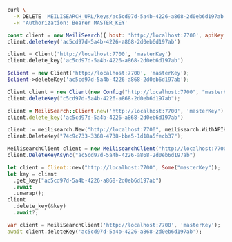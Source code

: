 <CodeGroup>

```bash cURL
curl \
  -X DELETE 'MEILISEARCH_URL/keys/ac5cd97d-5a4b-4226-a868-2d0eb6d197ab' \
  -H 'Authorization: Bearer MASTER_KEY'
```

```javascript JS
const client = new MeiliSearch({ host: 'http://localhost:7700', apiKey: 'masterKey' })
client.deleteKey('ac5cd97d-5a4b-4226-a868-2d0eb6d197ab')
```

```python Python
client = Client('http://localhost:7700', 'masterKey')
client.delete_key('ac5cd97d-5a4b-4226-a868-2d0eb6d197ab')
```

```php PHP
$client = new Client('http://localhost:7700', 'masterKey');
$client->deleteKey('ac5cd97d-5a4b-4226-a868-2d0eb6d197ab');
```

```java Java
Client client = new Client(new Config("http://localhost:7700", "masterKey"));
client.deleteKey("c5cd97d-5a4b-4226-a868-2d0eb6d197ab");
```

```ruby Ruby
client = MeiliSearch::Client.new('http://localhost:7700', 'masterKey')
client.delete_key('ac5cd97d-5a4b-4226-a868-2d0eb6d197ab')
```

```go Go
client := meilisearch.New("http://localhost:7700", meilisearch.WithAPIKey("masterKey"))
client.DeleteKey("74c9c733-3368-4738-bbe5-1d18a5fecb37");
```

```csharp C#
MeilisearchClient client = new MeilisearchClient("http://localhost:7700", "masterKey");
client.DeleteKeyAsync("ac5cd97d-5a4b-4226-a868-2d0eb6d197ab")
```

```rust Rust
let client = Client::new("http://localhost:7700", Some("masterKey"));
let key = client
  .get_key("ac5cd97d-5a4b-4226-a868-2d0eb6d197ab")
  .await
  .unwrap();
client
  .delete_key(&key)
  .await?;
```

```dart Dart
var client = MeiliSearchClient('http://localhost:7700', 'masterKey');
await client.deleteKey('ac5cd97d-5a4b-4226-a868-2d0eb6d197ab');
```
</CodeGroup>